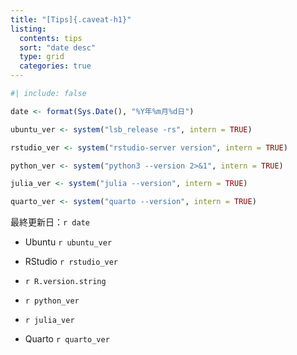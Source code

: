```yaml
---
title: "[Tips]{.caveat-h1}"
listing: 
  contents: tips
  sort: "date desc"
  type: grid
  categories: true
---
```


```r
#| include: false

date <- format(Sys.Date(), "%Y年%m月%d日")

ubuntu_ver <- system("lsb_release -rs", intern = TRUE)

rstudio_ver <- system("rstudio-server version", intern = TRUE)

python_ver <- system("python3 --version 2>&1", intern = TRUE)

julia_ver <- system("julia --version", intern = TRUE)

quarto_ver <- system("quarto --version", intern = TRUE)
```


::: {.callout-note title="開発環境"}
最終更新日：`r date`

- Ubuntu `r ubuntu_ver`

- RStudio `r rstudio_ver`

- `r R.version.string`

- `r python_ver`

- `r julia_ver`

- Quarto `r quarto_ver`
:::